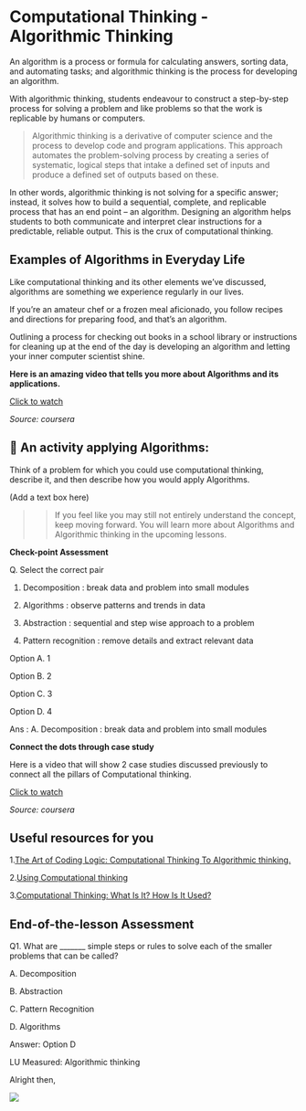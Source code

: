 # Computational Thinking - Algorithmic Thinking

An algorithm is a process or formula for calculating answers, sorting data, and automating tasks; and algorithmic thinking is the process for developing an algorithm.

With algorithmic thinking, students endeavour to construct a step-by-step process for solving a problem and like problems so that the work is replicable by humans or computers.

> Algorithmic thinking is a derivative of computer science and the process to develop code and program applications. This approach automates the problem-solving process by creating a series of systematic, logical steps that intake a defined set of inputs and produce a defined set of outputs based on these.


In other words, algorithmic thinking is not solving for a specific answer; instead, it solves how to build a sequential, complete, and replicable process that has an end point – an algorithm. Designing an algorithm helps students to both communicate and interpret clear instructions for a predictable, reliable output. This is the crux of computational thinking.

## Examples of Algorithms in Everyday Life

Like computational thinking and its other elements we’ve discussed, algorithms are something we experience regularly in our lives.

If you’re an amateur chef or a frozen meal aficionado, you follow recipes and directions for preparing food, and that’s an algorithm.

Outlining a process for checking out books in a school library or instructions for cleaning up at the end of the day is developing an algorithm and letting your inner computer scientist shine.


**Here is an amazing video that tells you more about Algorithms and its applications.** 

[Click to watch](https://www.coursera.org/learn/computational-thinking-problem-solving/lecture/Yb3W4/1-5-algorithms)

*Source: coursera*

## :art: An activity applying Algorithms:

Think of a problem for which you could use computational thinking, describe it, and then describe how you would apply Algorithms.

(Add a text box here)


>> If you feel like you may still not entirely understand the concept, keep moving forward. You will learn more about Algorithms and Algorithmic thinking in the upcoming lessons. 

**Check-point Assessment**

Q. Select the correct pair

1. Decomposition : break data and problem into small modules

2. Algorithms : observe patterns and trends in data 

3. Abstraction : sequential and step wise approach to a problem

4. Pattern recognition : remove details and extract relevant data

Option A. 1

Option B. 2

Option C. 3

Option D. 4

Ans : A. Decomposition : break data and problem into small modules

**Connect the dots through case study**

Here is a video that will show 2 case studies discussed previously to connect all the pillars of Computational thinking. 

[Click to watch](https://www.coursera.org/learn/computational-thinking-problem-solving/lecture/LkP9q/1-6-case-studies)

*Source: coursera*

## Useful resources for you

1.[The Art of Coding Logic: Computational Thinking To Algorithmic thinking.](https://yakublancer.medium.com/wise-head-junior-computational-thinking-to-algorithmic-thinking-38374bfe2701)

2.[Using Computational thinking](https://www.youtube.com/watch?v=CY1MuQmtkR8)

3.[Computational Thinking: What Is It? How Is It Used?](https://www.youtube.com/watch?v=qbnTZCj0ugI)

## End-of-the-lesson Assessment
Q1. What are _______ simple steps or rules to solve each of the smaller problems that can be called?

A. Decomposition

B. Abstraction

C. Pattern Recognition

D. Algorithms

Answer: Option D

LU Measured: Algorithmic thinking


Alright then, 

![](https://media2.giphy.com/media/l1J3CbFgn5o7DGRuE/giphy.gif?cid=ecf05e47rbx3s0kg4fspkezik89sg09uld5kin80mj56csbs&rid=giphy.gif&ct=g)



